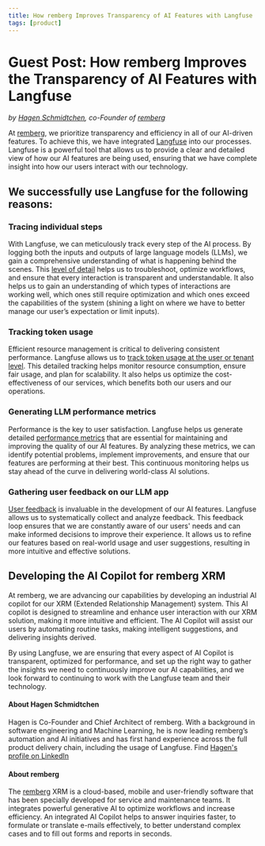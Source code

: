 ```yaml
---
title: How remberg Improves Transparency of AI Features with Langfuse
tags: [product]
---
```


# Guest Post: How remberg Improves the Transparency of AI Features with Langfuse

_by [Hagen Schmidtchen](https://www.linkedin.com/in/hagen-schmidtchen/), co-Founder of [remberg](https://remberg.de/)_

At [remberg](https://remberg.de), we prioritize transparency and efficiency in all of our AI-driven features. To achieve this, we have integrated [Langfuse](/docs) into our processes. Langfuse is a powerful tool that allows us to provide a clear and detailed view of how our AI features are being used, ensuring that we have complete insight into how our users interact with our technology.

## We successfully use Langfuse for the following reasons:
### Tracing individual steps
With Langfuse, we can meticulously track every step of the AI process. By logging both the inputs and outputs of large language models (LLMs), we gain a comprehensive understanding of what is happening behind the scenes. This [level of detail](/docs/tracing) helps us to troubleshoot, optimize workflows, and ensure that every interaction is transparent and understandable. It also helps us to gain an understanding of which types of interactions are working well, which ones still require optimization and which ones exceed the capabilities of the system (shining a light on where we have to better manage our user’s expectation or limit inputs). 

### Tracking token usage
Efficient resource management is critical to delivering consistent performance. Langfuse allows us to [track token usage at the user or tenant level](/docs/model-usage-and-cost). This detailed tracking helps monitor resource consumption, ensure fair usage, and plan for scalability. It also helps us optimize the cost-effectiveness of our services, which benefits both our users and our operations.

### Generating LLM performance metrics
Performance is the key to user satisfaction. Langfuse helps us generate detailed [performance metrics](/docs/analytics/overview) that are essential for maintaining and improving the quality of our AI features. By analyzing these metrics, we can identify potential problems, implement improvements, and ensure that our features are performing at their best. This continuous monitoring helps us stay ahead of the curve in delivering world-class AI solutions.

### Gathering user feedback on our LLM app
[User feedback](/docs/scores/user-feedback) is invaluable in the development of our AI features. Langfuse allows us to systematically collect and analyze feedback. This feedback loop ensures that we are constantly aware of our users' needs and can make informed decisions to improve their experience. It allows us to refine our features based on real-world usage and user suggestions, resulting in more intuitive and effective solutions.

## Developing the AI Copilot for remberg XRM
At remberg, we are advancing our capabilities by developing an industrial AI copilot for our XRM (Extended Relationship Management) system. This AI copilot is designed to streamline and enhance user interaction with our XRM solution, making it more intuitive and efficient. The AI Copilot will assist our users by automating routine tasks, making intelligent suggestions, and delivering insights derived.

By using Langfuse, we are ensuring that every aspect of AI Copilot is transparent, optimized for performance, and set up the right way to gather the insights we need to continuously improve our AI capabilities, and we look forward to continuing to work with the Langfuse team and their technology.


#### About Hagen Schmidtchen
Hagen is Co-Founder and Chief Architect of remberg. With a background in software engineering and Machine Learning, he is now leading remberg’s automation and AI initiatives and has first hand experience across the full product delivery chain, including the usage of Langfuse. 
Find [Hagen's profile on LinkedIn](https://www.linkedin.com/in/hagen-schmidtchen/)

#### About remberg
The [remberg](https://remberg.de/) XRM is a cloud-based, mobile and user-friendly software that has been specially developed for service and maintenance teams. It integrates powerful generative AI to optimize workflows and increase efficiency. An integrated AI Copilot helps to answer inquiries faster, to formulate or translate e-mails effectively, to better understand complex cases and to fill out forms and reports in seconds.
